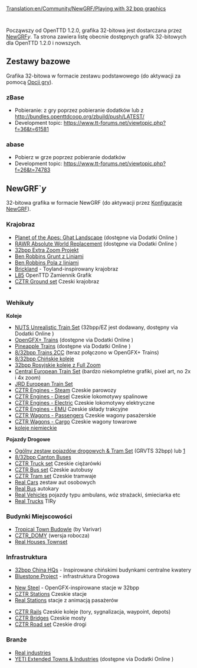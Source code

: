 [[Translation:en/Community/NewGRF/Playing with 32 bpp graphics]]
 {{pl/Community/NewGRF/Oczekiwane tłumaczenie}} {{en/-}}

<!--{{Feature|1.2}}-->{{pl/Zgodne Wersje|1.2}}

Począwszy od OpenTTD 1.2.0, grafika 32-bitowa jest dostarczana przez [[pl/Manual/NewGRF|NewGRF]]''y''. Ta strona zawiera listę obecnie dostępnych grafik 32-bitowych dla OpenTTD 1.2.0 i nowszych.

== Zestawy bazowe ==
Grafika 32-bitowa w formacie zestawu podstawowego (do aktywacji za pomocą [[pl/Manual/Opcje gry|Opcji gry]]).

=== zBase ===
* Pobieranie: z gry poprzez pobieranie dodatków lub z http://bundles.openttdcoop.org/zbuild/push/LATEST/
* Development topic: https://www.tt-forums.net/viewtopic.php?f=36&t=61581

=== abase ===
* Pobierz w grze poprzez pobieranie dodatków
* Development topic: https://www.tt-forums.net/viewtopic.php?f=26&t=74783

== NewGRF`''y'' ==
32-bitowa grafika w formacie NewGRF (do aktywacji przez [[pl/Manual/NewGRF|Konfiguracje NewGRF]]).

===Krajobraz===
* [http://dev.openttdcoop.org/projects/pota-ghat Planet of the Apes: Ghat Landscape] (dostępne via Dodatki Online )
* [https://dev.openttdcoop.org/projects/rawr RAWR Absolute World Replacement] (dostępne via Dodatki Online )
* [https://dev.openttdcoop.org/projects/32bpp-ez-build 32bpp Extra Zoom Projekt]
* [http://dev.openttdcoop.org/attachments/download/3067/br_ground_lines.grf Ben Robbins Grunt z Liniami]
* [http://dev.openttdcoop.org/attachments/download/3073/br_ground_fields_lines.grf Ben Robbins Pola z liniami]
* [http://www.tt-forums.net/viewtopic.php?t=59710 Brickland] - Toyland-inspirowany krajobraz
* [https://www.tt-forums.net/viewtopic.php?t=70513 L85] OpenTTD Zamiennik Grafik
* [https://www.tt-forums.net/viewtopic.php?f=26&t=76558 CZTR Ground set] Czeski krajobraz
* 

===Wehikuły===
'''Koleje'''
* [http://dev.openttdcoop.org/projects/nuts/ NUTS Unrealistic Train Set] (32bpp/EZ jest dodawany, dostępny via Dodatki Online )
* [http://bundles.openttdcoop.org/ogfx-trains/nightlies/LATEST/ OpenGFX+ Trains] (dostępne via Dodatki Online )
* [http://www.tt-forums.net/viewtopic.php?f=67&t=70244 Pineapple Trains] (dostępne via Dodatki Online )
* [http://www.tt-forums.net/viewtopic.php?f=67&t=59332 8/32bpp Trains 2CC] (teraz połączono w OpenGFX+ Trains)
* [http://www.tt-forums.net/viewtopic.php?t=70494 8/32bpp Chińskie koleje]
* [http://forums.ttdrussia.net/viewtopic.php?t=3566 32bpp Rosyjskie koleje z Full Zoom]
* [http://dev.openttdcoop.org/projects/cets Central European Train Set] (bardzo niekompletne grafiki, pixel art, no 2x i 4x zoom)
* [http://jrd.sweb.cz/ostatni.html JRD European Train Set]
* [https://www.tt-forums.net/viewtopic.php?f=26&t=76558 CZTR Engines - Steam] Czeskie parowozy 
* [https://www.tt-forums.net/viewtopic.php?f=26&t=76558 CZTR Engines - Diesel] Czeskie lokomotywy spalinowe
* [https://www.tt-forums.net/viewtopic.php?f=26&t=76558 CZTR Engines - Electric] Czeskie lokomotywy elektryczne
* [https://www.tt-forums.net/viewtopic.php?f=26&t=76558 CZTR Engines - EMU] Czeskie składy trakcyjne
* [https://www.tt-forums.net/viewtopic.php?f=26&t=76558 CZTR Wagons - Passengers] Czeskie wagony pasażerskie
* [https://www.tt-forums.net/viewtopic.php?f=26&t=76558 CZTR Wagons - Cargo] Czeskie wagony towarowe
* [https://www.tt-forums.net/viewtopic.php?t=89578 koleje niemieckie ]

'''Pojazdy Drogowe'''
* [http://www.tt-forums.net/viewtopic.php?p=1048814#p1048814 Ogólny zestaw pojazdów drogowych & Tram Set] (GRVTS 32bpp) lub [https://www.tt-forums.net/viewtopic.php?p=1066105#p1066105]
* [http://binaries.openttd.org/bananas/newgrf/832bpp_Canton_BusesCHN-0.2.tar.gz 8/32bpp Canton Buses]
* [https://www.tt-forums.net/viewtopic.php?f=26&t=76558 CZTR Truck set] Czeskie ciężarówki
* [https://www.tt-forums.net/viewtopic.php?f=26&t=76558 CZTR Bus set ] Czeskie autobusy
* [https://www.tt-forums.net/viewtopic.php?f=26&t=76558 CZTR Tram set] Czeskie tramwaje
* [https://www.tt-forums.net/viewtopic.php?t=89431 Real Cars] zestaw aut osobowych
* [https://www.tt-forums.net/viewtopic.php?t=89432 Real Bus] autokary
* [https://www.tt-forums.net/viewtopic.php?t=89985 Real Vehicles] pojazdy typu ambulans, wóz strażacki, śmieciarka etc
* [https://www.tt-forums.net/viewtopic.php?t=90151 Real Trucks] TIRy

===Budynki Miejscowości===
* [http://www.tt-forums.net/viewtopic.php?f=36&t=63582 Tropical Town Budowle] (by Varivar)
* [https://drive.google.com/drive/folders/0B39-81KvIiS-YjJZaEZPMm84b3M?usp=sharing CZTR_DOMY] (wersja robocza)
* [https://www.tt-forums.net/viewtopic.php?t=90180 Real Houses Townset] 

===Infrastruktura===
* [http://www.tt-forums.net/viewtopic.php?t=72667 32bpp China HQs] - Inspirowane chińskimi budynkami centralne kwatery
* [http://www.tt-forums.net/viewtopic.php?t=72718 Bluestone Project] - infrastruktura Drogowa 

* [http://www.tt-forums.net/viewtopic.php?t=72869 New Steel] - OpenGFX-inspirowane stacje w 32bpp
* [https://www.tt-forums.net/viewtopic.php?f=26&t=76558 CZTR Stations] Czeskie stacje
* [https://www.tt-forums.net/viewtopic.php?t=90332 Real Stations] stacje z animacją pasażerów

* [https://www.tt-forums.net/viewtopic.php?f=26&t=76558 CZTR Rails] Czeskie koleje (tory, sygnalizacja, waypoint, depots)
* [https://www.tt-forums.net/viewtopic.php?f=26&t=76558 CZTR Bridges] Czeskie mosty
* [https://www.tt-forums.net/viewtopic.php?f=26&t=76558 CZTR Road set] Czeskie drogi


===Branże===
* [https://www.tt-forums.net/viewtopic.php?t=90183 Real industries]
* [http://dev.openttdcoop.org/projects/yeti YETI Extended Towns & Industries] (dostępne via Dodatki Online )